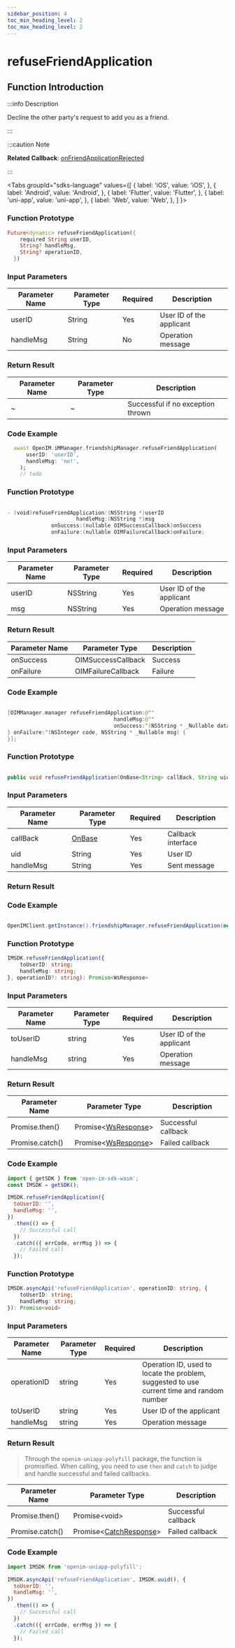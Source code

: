 ```yaml
---
sidebar_position: 4
toc_min_heading_level: 2
toc_max_heading_level: 2
---
```


# refuseFriendApplication

## Function Introduction

:::info Description

Decline the other party's request to add you as a friend.

:::

:::caution Note

**Related Callback**:
[onFriendApplicationRejected](../../callback/onFriendApplicationRejected)

:::

<Tabs
groupId="sdks-language"
values={[
{ label: 'iOS', value: 'iOS', },
{ label: 'Android', value: 'Android', },
{ label: 'Flutter', value: 'Flutter', },
{ label: 'uni-app', value: 'uni-app', },
{ label: 'Web', value: 'Web', },
]
}>

<TabItem value="Flutter">

### Function Prototype

```dart showLineNumbers
Future<dynamic> refuseFriendApplication({
    required String userID,
    String? handleMsg,
    String? operationID,
  })
```

### Input Parameters

| Parameter Name | Parameter Type | Required | Description              |
| -------------- | -------------- | -------- | ------------------------ |
| userID         | String         | Yes      | User ID of the applicant |
| handleMsg      | String         | No       | Operation message        |

### Return Result

| Parameter Name | Parameter Type | Description                       |
| -------------- | -------------- | --------------------------------- |
| ~              | ~              | Successful if no exception thrown |

### Code Example

```dart showLineNumbers
  await OpenIM.iMManager.friendshipManager.refuseFriendApplication(
      userID: 'userID',
      handleMsg: 'no!',
    );
    // todo
```

</TabItem>

<TabItem value="iOS">

### Function Prototype

```swift showLineNumbers

- (void)refuseFriendApplication:(NSString *)userID
                      handleMsg:(NSString *)msg
              onSuccess:(nullable OIMSuccessCallback)onSuccess
              onFailure:(nullable OIMFailureCallback)onFailure;

```

### Input Parameters

| Parameter Name | Parameter Type | Required | Description              |
| -------------- | -------------- | -------- | ------------------------ |
| userID         | NSString       | Yes      | User ID of the applicant |
| msg            | NSString       | Yes      | Operation message        |

### Return Result

| Parameter Name | Parameter Type            | Description |
| -------------- | ------------------------- | ----------- |
| onSuccess      | OIMSuccessCallback        | Success     |
| onFailure      | OIMFailureCallback        | Failure     |

### Code Example

```swift showLineNumbers

[OIMManager.manager refuseFriendApplication:@""
                                  handleMsg:@""
                                  onSuccess:^(NSString * _Nullable data) {
} onFailure:^(NSInteger code, NSString * _Nullable msg) {
}];

```

</TabItem>

<TabItem value="Android">

### Function Prototype

```java showLineNumbers

public void refuseFriendApplication(OnBase<String> callBack, String uid, String handleMsg)

```

### Input Parameters

| Parameter Name | Parameter Type                          | Required | Description             |
| -------------- | --------------------------------------- | -------- | ------------------------ |
| callBack       | [OnBase](/callback/onBase.mdx)   | Yes      | Callback interface       |
| uid            | String                                  | Yes      | User ID                  |
| handleMsg      | String                                  | Yes      | Sent message             |

### Return Result

### Code Example

```java showLineNumbers

OpenIMClient.getInstance().friendshipManager.refuseFriendApplication(new OnBase<String>(){…},uid,handleMsg)

```

</TabItem>

<TabItem value="Web">

### Function Prototype

```ts showLineNumbers
IMSDK.refuseFriendApplication({
    toUserID: string;
    handleMsg: string;
}, operationID?: string): Promise<WsResponse>
```

### Input Parameters

| Parameter Name | Parameter Type | Required | Description              |
| -------------- | -------------- | -------- | ------------------------ |
| toUserID       | string         | Yes      | User ID of the applicant |
| handleMsg      | string         | Yes      | Operation message        |

### Return Result

| Parameter Name        | Parameter Type                               | Description         |
| ---------------      | -------------------------------------------- | -------------------- |
| Promise.then()       | Promise<[WsResponse](/class/response.mdx)\> | Successful callback |
| Promise.catch()      | Promise<[WsResponse](/class/response.mdx)\> | Failed callback     |

### Code Example

```js showLineNumbers
import { getSDK } from 'open-im-sdk-wasm';
const IMSDK = getSDK();

IMSDK.refuseFriendApplication({
  toUserID: '',
  handleMsg: '',
})
  .then(() => {
    // Successful call
  })
  .catch(({ errCode, errMsg }) => {
    // Failed call
  });
```

</TabItem>

<TabItem value="uni-app">

### Function Prototype

```ts showLineNumbers
IMSDK.asyncApi('refuseFriendApplication', operationID: string, {
    toUserID: string;
    handleMsg: string;
}): Promise<void>
```

### Input Parameters

| Parameter Name | Parameter Type | Required | Description                                                   |
| -------------- | -------------- | -------- | ------------------------------------------------------------- |
| operationID    | string         | Yes      | Operation ID, used to locate the problem, suggested to use current time and random number |
| toUserID       | string         | Yes      | User ID of the applicant                                      |
| handleMsg      | string         | Yes      | Operation message                                             |

### Return Result

> Through the `openim-uniapp-polyfill` package, the function is promisified. When calling, you need to use `then` and `catch` to judge and handle successful and failed callbacks.

| Parameter Name        | Parameter Type                                    | Description         |
| ---------------      | ------------------------------------------------- | -------------------- |
| Promise.then()       | Promise<void\>                                    | Successful callback |
| Promise.catch()      | Promise<[CatchResponse](/class/response.mdx)\> | Failed callback     |

### Code Example

```js showLineNumbers
import IMSDK from 'openim-uniapp-polyfill';

IMSDK.asyncApi('refuseFriendApplication', IMSDK.uuid(), {
  toUserID: '',
  handleMsg: '',
})
  .then(() => {
    // Successful call
  })
  .catch(({ errCode, errMsg }) => {
    // Failed call
  });
```

</TabItem>

</Tabs>